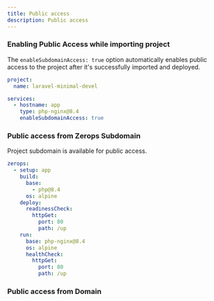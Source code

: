 ```yaml
---
title: Public access
description: Public access
---
```



### Enabling Public Access while importing project

The `enableSubdomainAccess: true` option automatically enables public access to the project after it's successfully imported and deployed.

```yaml
project:
  name: laravel-minimal-devel

services:
  - hostname: app
    type: php-nginx@8.4
    enableSubdomainAccess: true
```


### Public access from Zerops Subdomain

Project subdomain is available for public access.

```yaml
zerops:
  - setup: app
    build:
      base:
        - php@8.4
      os: alpine
    deploy:
      readinessCheck:
        httpGet:
          port: 80
          path: /up
    run:
      base: php-nginx@8.4
      os: alpine
      healthCheck:
        httpGet:
          port: 80
          path: /up
```


### Public access from Domain

